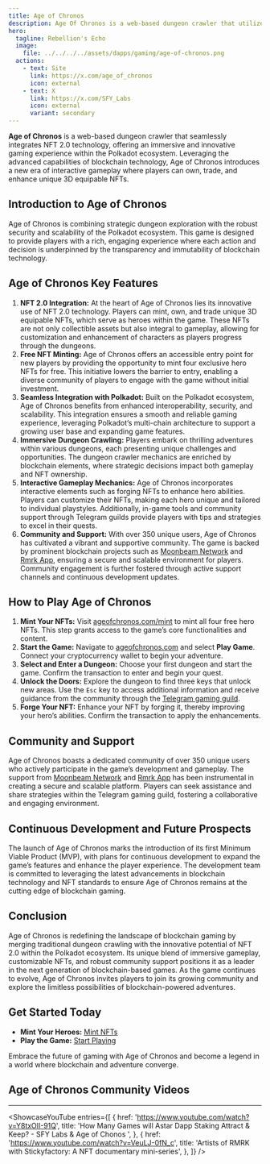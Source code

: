 ```yaml
---
title: Age of Chronos
description: Age Of Chronos is a web-based dungeon crawler that utilizes NFT 2.0 technology to provide an immersive gaming experience.
hero:
  tagline: Rebellion's Echo
  image: 
    file: ../../../../assets/dapps/gaming/age-of-chronos.png
  actions:
    - text: Site
      link: https://x.com/age_of_chronos
      icon: external
    - text: X
      link: https://x.com/SFY_Labs
      icon: external
      variant: secondary
---
```



**Age of Chronos** is a web-based dungeon crawler that seamlessly integrates NFT 2.0 technology, offering an immersive and innovative gaming experience within the Polkadot ecosystem. 
Leveraging the advanced capabilities of blockchain technology, Age of Chronos introduces a new era of interactive gameplay where players can own, trade, and enhance unique 3D equipable NFTs.

## Introduction to Age of Chronos
Age of Chronos is combining strategic dungeon exploration with the robust security and scalability of the Polkadot ecosystem. This game is designed to provide players with a rich, engaging experience where each action and decision is underpinned by the transparency and immutability of blockchain technology.

## Age of Chronos Key Features
1. **NFT 2.0 Integration:** At the heart of Age of Chronos lies its innovative use of NFT 2.0 technology. Players can mint, own, and trade unique 3D equipable NFTs, which serve as heroes within the game. These NFTs are not only collectible assets but also integral to gameplay, allowing for customization and enhancement of characters as players progress through the dungeons.
2. **Free NFT Minting:** Age of Chronos offers an accessible entry point for new players by providing the opportunity to mint four exclusive hero NFTs for free. This initiative lowers the barrier to entry, enabling a diverse community of players to engage with the game without initial investment.
3. **Seamless Integration with Polkadot:** Built on the Polkadot ecosystem, Age of Chronos benefits from enhanced interoperability, security, and scalability. This integration ensures a smooth and reliable gaming experience, leveraging Polkadot’s multi-chain architecture to support a growing user base and expanding game features.
4. **Immersive Dungeon Crawling:** Players embark on thrilling adventures within various dungeons, each presenting unique challenges and opportunities. The dungeon crawler mechanics are enriched by blockchain elements, where strategic decisions impact both gameplay and NFT ownership.
5. **Interactive Gameplay Mechanics:** Age of Chronos incorporates interactive elements such as forging NFTs to enhance hero abilities. Players can customize their NFTs, making each hero unique and tailored to individual playstyles. Additionally, in-game tools and community support through Telegram guilds provide players with tips and strategies to excel in their quests.
6. **Community and Support:** With over 350 unique users, Age of Chronos has cultivated a vibrant and supportive community. The game is backed by prominent blockchain projects such as [Moonbeam Network](https://moonbeam.network/) and [Rmrk App](https://rmrk.app/), ensuring a secure and scalable environment for players. Community engagement is further fostered through active support channels and continuous development updates.

## How to Play Age of Chronos
1. **Mint Your NFTs:** Visit [ageofchronos.com/mint](https://ageofchronos.com/mint) to mint all four free hero NFTs. This step grants access to the game’s core functionalities and content.
2. **Start the Game:** Navigate to [ageofchronos.com](https://ageofchronos.com/) and select **Play Game**. Connect your cryptocurrency wallet to begin your adventure.
3. **Select and Enter a Dungeon:** Choose your first dungeon and start the game. Confirm the transaction to enter and begin your quest.
4. **Unlock the Doors:** Explore the dungeon to find three keys that unlock new areas. Use the `Esc` key to access additional information and receive guidance from the community through the [Telegram gaming guild](https://t.me/ageofchronos).
5. **Forge Your NFT:** Enhance your NFT by forging it, thereby improving your hero’s abilities. Confirm the transaction to apply the enhancements.

## Community and Support
Age of Chronos boasts a dedicated community of over 350 unique users who actively participate in the game’s development and gameplay. The support from [Moonbeam Network](https://moonbeam.network/) and [Rmrk App](https://rmrk.app/) has been instrumental in creating a secure and scalable platform. Players can seek assistance and share strategies within the Telegram gaming guild, fostering a collaborative and engaging environment.

## Continuous Development and Future Prospects
The launch of Age of Chronos marks the introduction of its first Minimum Viable Product (MVP), with plans for continuous development to expand the game’s features and enhance the player experience. The development team is committed to leveraging the latest advancements in blockchain technology and NFT standards to ensure Age of Chronos remains at the cutting edge of blockchain gaming.

## Conclusion
Age of Chronos is redefining the landscape of blockchain gaming by merging traditional dungeon crawling with the innovative potential of NFT 2.0 within the Polkadot ecosystem. Its unique blend of immersive gameplay, customizable NFTs, and robust community support positions it as a leader in the next generation of blockchain-based games. As the game continues to evolve, Age of Chronos invites players to join its growing community and explore the limitless possibilities of blockchain-powered adventures.

## Get Started Today
- **Mint Your Heroes:** [Mint NFTs](https://ageofchronos.com/mint)
- **Play the Game:** [Start Playing](https://ageofchronos.com)

Embrace the future of gaming with Age of Chronos and become a legend in a world where blockchain and adventure converge.

## Age of Chronos Community Videos
------------
<ShowcaseYouTube
  entries={[
    {
      href: 'https://www.youtube.com/watch?v=Y8txOlI-91Q',
      title: 'How Many Games will Astar Dapp Staking Attract & Keep? - SFY Labs & Age of Chonos ',
    },
        {
      href: 'https://www.youtube.com/watch?v=VeuLJ-0fN_c',
      title: 'Artists of RMRK with Stickyfactory: A NFT documentary mini-series',
    },
  ]} />